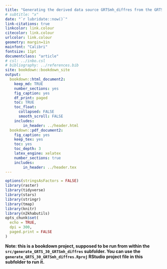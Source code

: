 ```yaml
---
title: "Generating the derived data source GRTSmh_diffres from the GRTSmh_brick data source"
# subtitle: "x"
date: "`r lubridate::now()`"
link-citations: true
linkcolor: link.colour
citecolor: link.colour
urlcolor: link.colour
geometry: margin=1in
mainfont: "Calibri"
fontsize: 11pt
documentclass: "article"
# csl: ../inbo.csl
# bibliography: ../references.bib
site: bookdown::bookdown_site
output:
  bookdown::html_document2:
    keep_md: TRUE
    number_sections: yes
    fig_caption: yes
    df_print: paged
    toc: TRUE
    toc_float:
      collapsed: FALSE
      smooth_scroll: FALSE
    includes:
        in_header: ../header.html
  bookdown::pdf_document2:
    fig_caption: yes
    keep_tex: yes
    toc: yes
    toc_depth: 3
    latex_engine: xelatex
    number_sections: true
    includes:
        in_header: ../header.tex
---
```


```r
options(stringsAsFactors = FALSE)
library(raster)
library(tidyverse)
library(stars)
library(stringr)
library(tmap)
library(knitr)
library(n2khabutils)
opts_chunk$set(
  echo = TRUE,
  dpi = 300,
  paged.print = FALSE
)
```

**Note: this is a bookdown project, supposed to be run from within the `src/generate_GRTS_30_GRTSmh_diffres` subfolder. You can use the `generate_GRTS_30_GRTSmh_diffres.Rproj` RStudio project file in this subfolder to run it.**






